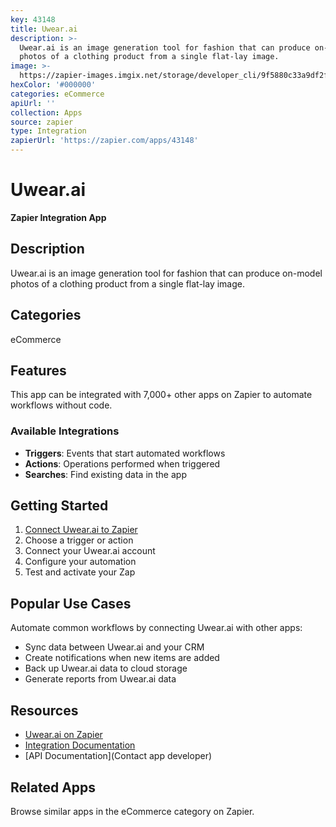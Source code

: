 ```yaml
---
key: 43148
title: Uwear.ai
description: >-
  Uwear.ai is an image generation tool for fashion that can produce on-model
  photos of a clothing product from a single flat-lay image.
image: >-
  https://zapier-images.imgix.net/storage/developer_cli/9f5880c33a9df2fab6cdce24388e27b1.png?auto=format%2Ccompress&ixlib=python-3.0.0&q=50
hexColor: '#000000'
categories: eCommerce
apiUrl: ''
collection: Apps
source: zapier
type: Integration
zapierUrl: 'https://zapier.com/apps/43148'
---
```

# Uwear.ai

**Zapier Integration App**

## Description

Uwear.ai is an image generation tool for fashion that can produce on-model photos of a clothing product from a single flat-lay image.

## Categories

eCommerce

## Features

This app can be integrated with 7,000+ other apps on Zapier to automate workflows without code.

### Available Integrations

- **Triggers**: Events that start automated workflows
- **Actions**: Operations performed when triggered
- **Searches**: Find existing data in the app

## Getting Started

1. [Connect Uwear.ai to Zapier](https://zapier.com/apps/43148)
2. Choose a trigger or action
3. Connect your Uwear.ai account
4. Configure your automation
5. Test and activate your Zap

## Popular Use Cases

Automate common workflows by connecting Uwear.ai with other apps:

- Sync data between Uwear.ai and your CRM
- Create notifications when new items are added
- Back up Uwear.ai data to cloud storage
- Generate reports from Uwear.ai data

## Resources

- [Uwear.ai on Zapier](https://zapier.com/apps/43148)
- [Integration Documentation](https://zapier.com/apps/43148/integrations)
- [API Documentation](Contact app developer)

## Related Apps

Browse similar apps in the eCommerce category on Zapier.
